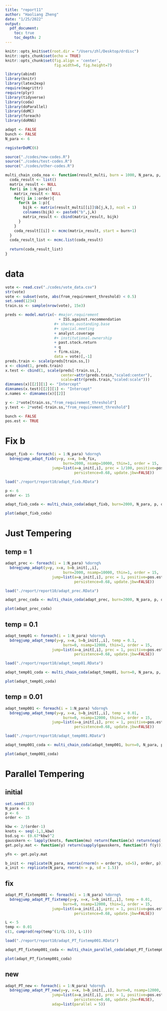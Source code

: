 ```yaml
---
title: "report11"
author: "Haoliang Zheng"
date: "1/25/2022"
output:
  pdf_document:
    toc: true
    toc_depth: 2
---
```


```r
knitr::opts_knit$set(root.dir = "/Users/zhl/Desktop/drdisc")
knitr::opts_chunk$set(echo = TRUE)
knitr::opts_chunk$set(fig.align = 'center', 
                      fig.width=6, fig.height=7)

library(abind)
library(knitr)
library(latex2exp)
require(magrittr)
require(plyr)
library(tidyverse)
library(coda)
library(doParallel)
library(doMC) 
library(foreach)
library(doRNG)

adapt <- FALSE
bunch <- FALSE
N_para <- 6

registerDoMC(6)
```


```r
source("./codes/new-codes.R")
source("./codes/test-codes.R")
source("./codes/other-codes.R")

multi_chain_coda_noa <- function(result_multi, burn = 1000, N_para, p, order){
  coda_result <- list()
  matrix_result <- NULL
  for(i in 1:N_para){
    matrix_result <- NULL
    for(j in 1:order){
      for(k in 1:p){
        bijk <- matrix(result_multi[[i]]$b[j,k,], ncol = 1)
        colnames(bijk) <- paste0("b",j,k)
        matrix_result <- cbind(matrix_result, bijk)
      }
    }
    coda_result[[i]] <- mcmc(matrix_result, start = burn+1)
  }
  coda_result_list <- mcmc.list(coda_result)
  
  return(coda_result_list)
}
```

# data

```r
vote <- read.csv("./codes/vote_data.csv")
str(vote)
vote <- subset(vote, abs(from_requirement_threshold) < 0.5)
set.seed(1234)
train.ss <- sample(nrow(vote), 15e3)

preds <- model.matrix(~ #major.requirement 
                        + ISS.against.recommendation 
                      #+ shares.oustanding.base 
                      #+ special.meeting 
                      + analyst.coverage 
                      #+ institutional.ownership 
                      + past.stock.return 
                      + q 
                      + firm.size, 
                      data = vote)[,-1]
preds.train <- scale(preds[train.ss,])
x <- cbind(1, preds.train)
x.test <- cbind(1, scale(preds[-train.ss,],
                         center=attr(preds.train,"scaled:center"),
                         scale=attr(preds.train,"scaled:scale")))
dimnames(x)[[2]][1] <- "Intercept"
dimnames(x.test)[[2]][1] <- "Intercept"
x.names <- dimnames(x)[[2]]

y <- 2*vote[train.ss,"from_requirement_threshold"]
y.test <- 2*vote[-train.ss,"from_requirement_threshold"]

bunch <- FALSE
pos.est <- TRUE
```

# Fix b

```r
adapt_fixb <- foreach(i = 1:N_para) %dorng%
  bdregjump_adapt_fixb(y=y, x=x, b=b_fix,
                          burn=2000, nsamp=10000, thin=1, order = 15,
                     jump=list(a=a_init[,i], prec = 1/100, positive=pos.est,
                               persistence=0.68, update.jbw=FALSE))
```


```r
load("./report/report10/adapt_fixb.RData")
```

```r
p <- 6
order <- 15

adapt_fixb_coda <- multi_chain_coda(adapt_fixb, burn=2000, N_para, p, order)

plot(adapt_fixb_coda)
```


# Just Tempering

## temp = 1

```r
adapt_prec <- foreach(i = 1:N_para) %dorng%
  bdregjump_adapt(y=y, x=x, b=b_init[,,i],
                          burn=2000, nsamp=10000, thin=1, order = 15,
                     jump=list(a=a_init[,i], prec = 1, positive=pos.est,
                               persistence=0.68, update.jbw=FALSE))
```


```r
load("./report/report10/adapt_prec.RData")
```


```r
adapt_prec_coda <- multi_chain_coda(adapt_prec, burn=2000, N_para, p, order)

plot(adapt_prec_coda)
```

## temp = 0.1

```r
adapt_temp01 <- foreach(i = 1:N_para) %dorng%
  bdregjump_adapt_temp(y=y, x=x, b=b_init[,,i], temp = 0.1,
                          burn=0, nsamp=12000, thin=1, order = 15,
                     jump=list(a=a_init[,i], prec = 1, positive=pos.est,
                               persistence=0.68, update.jbw=FALSE))
```

```r
load("./report/report10/adapt_temp01.RData")
```


```r
adapt_temp01_coda <- multi_chain_coda(adapt_temp01, burn=0, N_para, p, order)

plot(adapt_temp01_coda)
```


## temp = 0.01

```r
adapt_temp001 <- foreach(i = 1:N_para) %dorng%
  bdregjump_adapt_temp(y=y, x=x, b=b_init[,,i], temp = 0.01,
                          burn=0, nsamp=12000, thin=1, order = 15,
                     jump=list(a=a_init[,i], prec = 1, positive=pos.est,
                               persistence=0.68, update.jbw=FALSE))
```

```r
load("./report/report10/adapt_temp001.RData")
```


```r
adapt_temp001_coda <- multi_chain_coda(adapt_temp001, burn=0, N_para, p, order)

plot(adapt_temp001_coda)
```


# Parallel Tempering

## initial

```r
set.seed(123)
N_para <- 6
p <- 6
order <- 15

kbw <- 2/(order-1)
knots <- seq(-1,1,kbw)
bsd.sq <- (0.67*kbw)^2
gausskern <- lapply(knots, function(mu) return(function(x) return(exp(-0.5*(x-mu)^2/bsd.sq))))
get.poly.mat <- function(y) return(sapply(gausskern, function(f) f(y)))

yFn <- get.poly.mat

b_init <- replicate(N_para, matrix(rnorm(n = order*p, sd=5), order, p))
a_init <- replicate(N_para, rnorm(n = p, sd = 1.5))
```


## fix

```r
adapt_PT_fixtemp001 <- foreach(i = 1:N_para) %dorng%
  bdregjump_adapt_PT_fixtemp(y=y, x=x, b=b_init[,,i], temp = 0.01,
                          burn=0, nsamp=12000, thin=1, order = 15,
                     jump=list(a=a_init[,i], prec = 1, positive=pos.est,
                               persistence=0.68, update.jbw=FALSE))
```

```r
L <- 5
temp <- 0.01
c(1, cumprod(rep(temp^(1/(L-1)), L-1)))
```


```r
load("./report/report10/adapt_PT_fixtemp001.RData")
```

```r
adapt_PT_fixtemp001_coda <- multi_chain_parallel_coda(adapt_PT_fixtemp001, burn=0, N_para, p, order)

plot(adapt_PT_fixtemp001_coda)
```

## new

```r
adapt_PT_new <- foreach(i = 1:N_para) %dorng%
  bdregjump_adapt_PT_new(y=y, x=x, b=b_init[,,i], burn=0, nsamp=12000, thin=1, order = 15,
                     jump=list(a=a_init[,i], prec = 1, positive=pos.est,
                               persistence=0.68, update.jbw=FALSE),
                     adap=list(parallel = 5))
```